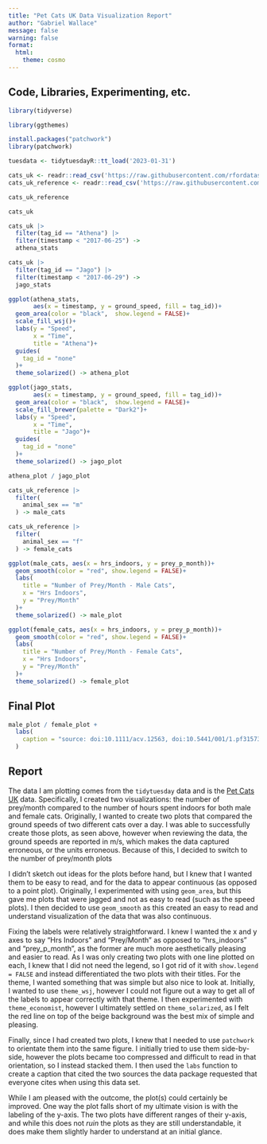 ```yaml
---
title: "Pet Cats UK Data Visualization Report"
author: "Gabriel Wallace"
message: false
warning: false
format: 
  html: 
    theme: cosmo
---
```


## Code, Libraries, Experimenting, etc.

```r
library(tidyverse)
```

```r
library(ggthemes)
```

```r
install.packages("patchwork")
library(patchwork)
```

```r
tuesdata <- tidytuesdayR::tt_load('2023-01-31')
```

```r
cats_uk <- readr::read_csv('https://raw.githubusercontent.com/rfordatascience/tidytuesday/master/data/2023/2023-01-31/cats_uk.csv')
cats_uk_reference <- readr::read_csv('https://raw.githubusercontent.com/rfordatascience/tidytuesday/master/data/2023/2023-01-31/cats_uk_reference.csv')
```

```r
cats_uk_reference
```

```r
cats_uk
```

```r
cats_uk |>
  filter(tag_id == "Athena") |>
  filter(timestamp < "2017-06-25") ->
  athena_stats
```

```r
cats_uk |>
  filter(tag_id == "Jago") |>
  filter(timestamp < "2017-06-29") ->
  jago_stats
```

```r
ggplot(athena_stats,
       aes(x = timestamp, y = ground_speed, fill = tag_id))+
  geom_area(color = "black",  show.legend = FALSE)+
  scale_fill_wsj()+
  labs(y = "Speed",
       x = "Time",
       title = "Athena")+
  guides(
    tag_id = "none"
  )+
  theme_solarized() -> athena_plot
```

```r
ggplot(jago_stats,
       aes(x = timestamp, y = ground_speed, fill = tag_id))+
  geom_area(color = "black",  show.legend = FALSE)+
  scale_fill_brewer(palette = "Dark2")+
  labs(y = "Speed",
       x = "Time",
       title = "Jago")+
  guides(
    tag_id = "none"
  )+
  theme_solarized() -> jago_plot
```

```r
athena_plot / jago_plot
```

```r
cats_uk_reference |>
  filter(
    animal_sex == "m"
  ) -> male_cats
```

```r
cats_uk_reference |>
  filter(
    animal_sex == "f"
  ) -> female_cats
```

```r
ggplot(male_cats, aes(x = hrs_indoors, y = prey_p_month))+
  geom_smooth(color = "red", show.legend = FALSE)+
  labs(
    title = "Number of Prey/Month - Male Cats",
    x = "Hrs Indoors",
    y = "Prey/Month"
  )+
  theme_solarized() -> male_plot
```

```r
ggplot(female_cats, aes(x = hrs_indoors, y = prey_p_month))+
  geom_smooth(color = "red", show.legend = FALSE)+
  labs(
    title = "Number of Prey/Month - Female Cats",
    x = "Hrs Indoors",
    y = "Prey/Month"
  )+
  theme_solarized() -> female_plot
```

## Final Plot

```r
male_plot / female_plot +
  labs(
    caption = "source: doi:10.1111/acv.12563, doi:10.5441/001/1.pf315732"
  )
```

## Report

The data I am plotting comes from the `tidytuesday` data and is the [Pet Cats UK](https://github.com/rfordatascience/tidytuesday/blob/master/data/2023/2023-01-31/readme.md) data. Specifically, I created two visualizations: the number of prey/month compared to the number of hours spent indoors for both male and female cats. Originally, I wanted to create two plots that compared the ground speeds of two different cats over a day. I was able to successfully create those plots, as seen above, however when reviewing the data, the ground speeds are reported in m/s, which makes the data captured erroneous, or the units erroneous. Because of this, I decided to switch to the number of prey/month plots

I didn't sketch out ideas for the plots before hand, but I knew that I wanted them to be easy to read, and for the data to appear continuous (as opposed to a point plot). Originally, I experimented with using `geom_area`, but this gave me plots that were jagged and not as easy to read (such as the speed plots). I then decided to use `geom_smooth` as this created an easy to read and understand visualization of the data that was also continuous.

Fixing the labels were relatively straightforward. I knew I wanted the x and y axes to say "Hrs Indoors" and "Prey/Month" as opposed to "hrs_indoors" and "prey_p\_month", as the former are much more aesthetically pleasing and easier to read. As I was only creating two plots with one line plotted on each, I knew that I did not need the legend, so I got rid of it with `show.legend = FALSE` and instead differentiated the two plots with their titles. For the theme, I wanted something that was simple but also nice to look at. Initially, I wanted to use `theme_wsj`, however I could not figure out a way to get all of the labels to appear correctly with that theme. I then experimented with `theme_economist`, however I ultimately settled on `theme_solarized`, as I felt the red line on top of the beige background was the best mix of simple and pleasing.

Finally, since I had created two plots, I knew that I needed to use `patchwork` to orientate them into the same figure. I initially tried to use them side-by-side, however the plots became too compressed and difficult to read in that orientation, so I instead stacked them. I then used the `labs` function to create a caption that cited the two sources the data package requested that everyone cites when using this data set.

While I am pleased with the outcome, the plot(s) could certainly be improved. One way the plot falls short of my ultimate vision is with the labeling of the y-axis. The two plots have different ranges of their y-axis, and while this does not *ruin* the plots as they are still understandable, it does make them slightly harder to understand at an initial glance.
